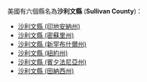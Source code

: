 美國有六個縣名為'''沙利文縣''' ('''Sullivan County''')：
* [[沙利文縣_(印地安納州)|沙利文縣 (印地安納州)]]
* [[沙利文縣_(密蘇里州)|沙利文縣 (密蘇里州)]]
* [[沙利文縣_(新罕布什爾州)|沙利文縣 (新罕布什爾州)]]
* [[沙利文縣_(紐約州)|沙利文縣 (紐約州)]]
* [[沙利文縣_(賓夕法尼亞州)|沙利文縣 (賓夕法尼亞州)]]
* [[沙利文縣_(田納西州)|沙利文縣 (田納西州)]]
{{disambig|S沙利文縣|Cat=四字县名消歧义}}